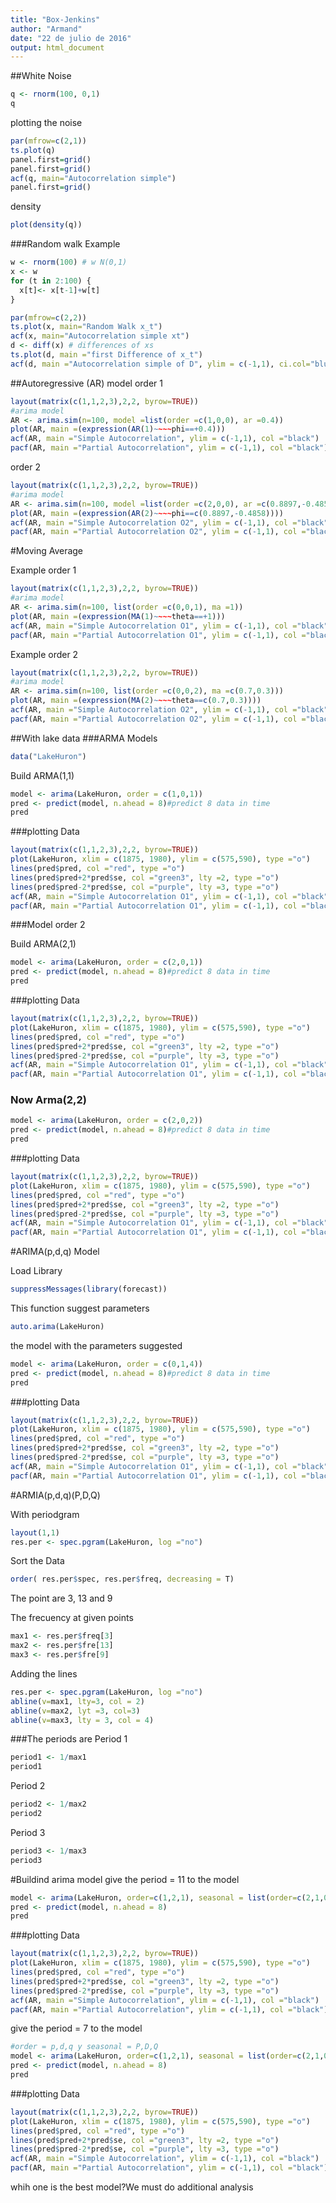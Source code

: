 ---
title: "Box-Jenkins"
author: "Armand"
date: "22 de julio de 2016"
output: html_document
---


##White Noise

```{r}

q <- rnorm(100, 0,1)
q

```

plotting the noise

```{r}
par(mfrow=c(2,1))
ts.plot(q)
panel.first=grid()
panel.first=grid()
acf(q, main="Autocorrelation simple")
panel.first=grid()

```

density
```{r}
plot(density(q))

```



###Random walk
Example
```{r}
w <- rnorm(100) # w N(0,1)
x <- w
for (t in 2:100) {
  x[t]<- x[t-1]+w[t]
}

par(mfrow=c(2,2))
ts.plot(x, main="Random Walk x_t")
acf(x, main="Autocorrelation simple xt")
d <- diff(x) # differences of xs
ts.plot(d, main ="first Difference of x_t")
acf(d, main ="Autocorrelation simple of D", ylim = c(-1,1), ci.col="blue")
```


##Autoregressive (AR) model 
order 1
```{r}

layout(matrix(c(1,1,2,3),2,2, byrow=TRUE))
#arima model
AR <- arima.sim(n=100, model =list(order =c(1,0,0), ar =0.4))
plot(AR, main =(expression(AR(1)~~~~phi==+0.4)))
acf(AR, main ="Simple Autocorrelation", ylim = c(-1,1), col ="black")
pacf(AR, main ="Partial Autocorrelation", ylim = c(-1,1), col ="black")
```


order 2
```{r}

layout(matrix(c(1,1,2,3),2,2, byrow=TRUE))
#arima model
AR <- arima.sim(n=100, model =list(order =c(2,0,0), ar =c(0.8897,-0.4858)))
plot(AR, main =(expression(AR(2)~~~~phi==c(0.8897,-0.4858))))
acf(AR, main ="Simple Autocorrelation O2", ylim = c(-1,1), col ="black")
pacf(AR, main ="Partial Autocorrelation O2", ylim = c(-1,1), col ="black")
```



#Moving Average

Example order 1

```{r}

layout(matrix(c(1,1,2,3),2,2, byrow=TRUE))
#arima model
AR <- arima.sim(n=100, list(order =c(0,0,1), ma =1))
plot(AR, main =(expression(MA(1)~~~~theta==+1)))
acf(AR, main ="Simple Autocorrelation O1", ylim = c(-1,1), col ="black")
pacf(AR, main ="Partial Autocorrelation O1", ylim = c(-1,1), col ="black")
```



Example order 2

```{r}

layout(matrix(c(1,1,2,3),2,2, byrow=TRUE))
#arima model
AR <- arima.sim(n=100, list(order =c(0,0,2), ma =c(0.7,0.3)))
plot(AR, main =(expression(MA(2)~~~~theta==c(0.7,0.3))))
acf(AR, main ="Simple Autocorrelation O2", ylim = c(-1,1), col ="black")
pacf(AR, main ="Partial Autocorrelation O2", ylim = c(-1,1), col ="black")
```


##With lake data
###ARMA Models

```{r}
data("LakeHuron")

```

Build ARMA(1,1)
```{r}
model <- arima(LakeHuron, order = c(1,0,1))
pred <- predict(model, n.ahead = 8)#predict 8 data in time
pred

```

###plotting Data

```{r}

layout(matrix(c(1,1,2,3),2,2, byrow=TRUE))
plot(LakeHuron, xlim = c(1875, 1980), ylim = c(575,590), type ="o")
lines(pred$pred, col ="red", type ="o")
lines(pred$pred+2*pred$se, col ="green3", lty =2, type ="o")
lines(pred$pred-2*pred$se, col ="purple", lty =3, type ="o")
acf(AR, main ="Simple Autocorrelation O1", ylim = c(-1,1), col ="black")
pacf(AR, main ="Partial Autocorrelation O1", ylim = c(-1,1), col ="black")
```

###Model order 2

Build ARMA(2,1)
```{r}
model <- arima(LakeHuron, order = c(2,0,1))
pred <- predict(model, n.ahead = 8)#predict 8 data in time
pred

```


###plotting Data

```{r}

layout(matrix(c(1,1,2,3),2,2, byrow=TRUE))
plot(LakeHuron, xlim = c(1875, 1980), ylim = c(575,590), type ="o")
lines(pred$pred, col ="red", type ="o")
lines(pred$pred+2*pred$se, col ="green3", lty =2, type ="o")
lines(pred$pred-2*pred$se, col ="purple", lty =3, type ="o")
acf(AR, main ="Simple Autocorrelation O1", ylim = c(-1,1), col ="black")
pacf(AR, main ="Partial Autocorrelation O1", ylim = c(-1,1), col ="black")
```


### Now Arma(2,2)

```{r}
model <- arima(LakeHuron, order = c(2,0,2))
pred <- predict(model, n.ahead = 8)#predict 8 data in time
pred

```



###plotting Data

```{r}

layout(matrix(c(1,1,2,3),2,2, byrow=TRUE))
plot(LakeHuron, xlim = c(1875, 1980), ylim = c(575,590), type ="o")
lines(pred$pred, col ="red", type ="o")
lines(pred$pred+2*pred$se, col ="green3", lty =2, type ="o")
lines(pred$pred-2*pred$se, col ="purple", lty =3, type ="o")
acf(AR, main ="Simple Autocorrelation O1", ylim = c(-1,1), col ="black")
pacf(AR, main ="Partial Autocorrelation O1", ylim = c(-1,1), col ="black")
```


#ARIMA(p,d,q) Model

Load Library
```{r}
suppressMessages(library(forecast))

```

This function suggest parameters
```{r}
auto.arima(LakeHuron)


```


the model with the parameters suggested
```{r}
model <- arima(LakeHuron, order = c(0,1,4))
pred <- predict(model, n.ahead = 8)#predict 8 data in time
pred

```



###plotting Data

```{r}

layout(matrix(c(1,1,2,3),2,2, byrow=TRUE))
plot(LakeHuron, xlim = c(1875, 1980), ylim = c(575,590), type ="o")
lines(pred$pred, col ="red", type ="o")
lines(pred$pred+2*pred$se, col ="green3", lty =2, type ="o")
lines(pred$pred-2*pred$se, col ="purple", lty =3, type ="o")
acf(AR, main ="Simple Autocorrelation O1", ylim = c(-1,1), col ="black")
pacf(AR, main ="Partial Autocorrelation O1", ylim = c(-1,1), col ="black")
```



#ARMIA(p,d,q)(P,D,Q)

With periodgram
```{r}
layout(1,1)
res.per <- spec.pgram(LakeHuron, log ="no")

```

Sort the Data
```{r}
order( res.per$spec, res.per$freq, decreasing = T)

```

The point are  3, 13 and 9

The frecuency at given points
```{r}

max1 <- res.per$freq[3]
max2 <- res.per$fre[13]
max3 <- res.per$fre[9]
```

Adding the lines
```{r}
res.per <- spec.pgram(LakeHuron, log ="no")
abline(v=max1, lty=3, col = 2)
abline(v=max2, lyt =3, col=3)
abline(v=max3, lty = 3, col = 4)
```


###The periods are
Period 1
```{r}
period1 <- 1/max1
period1
```

Period 2
```{r}
period2 <- 1/max2
period2
```

Period 3
```{r}
period3 <- 1/max3
period3
```



#Buildind arima model
give the period = 11 to the model
```{r}
model <- arima(LakeHuron, order=c(1,2,1), seasonal = list(order=c(2,1,0), period=11))
pred <- predict(model, n.ahead = 8)
pred

```

###plotting Data

```{r}

layout(matrix(c(1,1,2,3),2,2, byrow=TRUE))
plot(LakeHuron, xlim = c(1875, 1980), ylim = c(575,590), type ="o")
lines(pred$pred, col ="red", type ="o")
lines(pred$pred+2*pred$se, col ="green3", lty =2, type ="o")
lines(pred$pred-2*pred$se, col ="purple", lty =3, type ="o")
acf(AR, main ="Simple Autocorrelation", ylim = c(-1,1), col ="black")
pacf(AR, main ="Partial Autocorrelation", ylim = c(-1,1), col ="black")
```


give the period = 7 to the model
```{r}
#order = p,d,q y seasonal = P,D,Q
model <- arima(LakeHuron, order=c(1,2,1), seasonal = list(order=c(2,1,0), period=7))
pred <- predict(model, n.ahead = 8)
pred

```

###plotting Data

```{r}

layout(matrix(c(1,1,2,3),2,2, byrow=TRUE))
plot(LakeHuron, xlim = c(1875, 1980), ylim = c(575,590), type ="o")
lines(pred$pred, col ="red", type ="o")
lines(pred$pred+2*pred$se, col ="green3", lty =2, type ="o")
lines(pred$pred-2*pred$se, col ="purple", lty =3, type ="o")
acf(AR, main ="Simple Autocorrelation", ylim = c(-1,1), col ="black")
pacf(AR, main ="Partial Autocorrelation", ylim = c(-1,1), col ="black")
```


whih one is the best model?We must do additional analysis